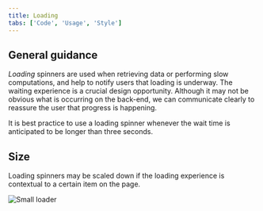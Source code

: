 ```yaml
---
title: Loading
tabs: ['Code', 'Usage', 'Style']
---
```


## General guidance

_Loading_ spinners are used when retrieving data or performing slow computations, and help to notify users that loading is underway. The waiting experience is a crucial design opportunity. Although it may not be obvious what is occurring on the back-end, we can communicate clearly to reassure the user that progress is happening.

It is best practice to use a loading spinner whenever the wait time is anticipated to be longer than three seconds.

## Size

Loading spinners may be scaled down if the loading experience is contextual to a certain item on the page.

<Row>
<Column colLg={8}>

![Small loader](images/loading-usage-2.png)

</Column>
</Row>
